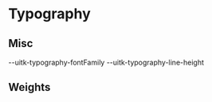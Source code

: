 
<Meta title="Documentation/Styles and Theming/Foundations/Typography" />

# Typography

## Misc

<Canvas>
  <Story name="Misc">
    <TextBlock
      lineHeight="--uitk-text-lineHeight"
      fontFamily="--uitk-text-font-family"
    />
    <DocGrid textExample={true}>
      <BlankBlockCell />
      <BlankBlockCode>--uitk-typography-fontFamily</BlankBlockCode>
      <BlankBlockCell />
      <BlankBlockCode>--uitk-typography-line-height</BlankBlockCode>
    </DocGrid>
  </Story>
</Canvas>

## Weights

<Canvas>
  <Story name="Weights">
    <DocGrid>
      <FontWeightBlock fontWeight="--uitk-typography-weight-light" />
      <FontWeightBlock fontWeight="--uitk-typography-weight-regular" />
      <FontWeightBlock fontWeight="--uitk-typography-weight-medium" />
      <FontWeightBlock fontWeight="--uitk-typography-weight-semiBold" />
      <FontWeightBlock fontWeight="--uitk-typography-weight-bold" />
      <FontWeightBlock fontWeight="--uitk-typography-weight-extraBold" />
    </DocGrid>
  </Story>
</Canvas>
